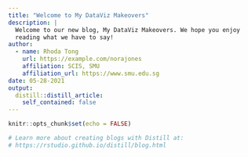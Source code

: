 ```yaml
---
title: "Welcome to My DataViz Makeovers"
description: |
  Welcome to our new blog, My DataViz Makeovers. We hope you enjoy 
  reading what we have to say!
author:
  - name: Rhoda Tong 
    url: https://example.com/norajones
    affiliation: SCIS, SMU
    affiliation_url: https://www.smu.edu.sg
date: 05-28-2021
output:
  distill::distill_article:
    self_contained: false
---
```


```r
knitr::opts_chunk$set(echo = FALSE)

# Learn more about creating blogs with Distill at:
# https://rstudio.github.io/distill/blog.html

```



